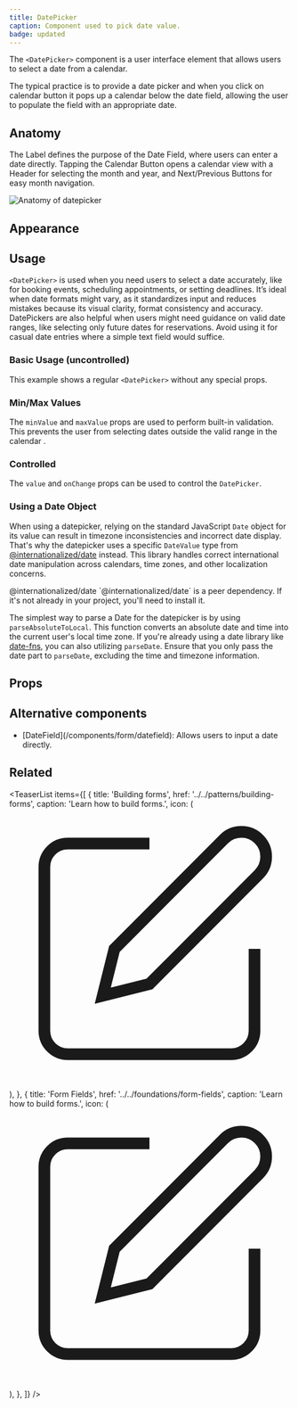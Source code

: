 ```yaml
---
title: DatePicker
caption: Component used to pick date value.
badge: updated
---
```


The `<DatePicker>` component is a user interface element that allows users to select a date from a calendar.

The typical practice is to provide a date picker and when you click on calendar button it pops up a calendar below the date field, allowing the user to populate the field with an appropriate date.

## Anatomy

The Label defines the purpose of the Date Field, where users can enter a date directly. Tapping the Calendar Button opens a calendar view with a Header for selecting the month and year, and Next/Previous Buttons for easy month navigation.

<Image
  src="/datepicker/datepicker-anatomy.jpg"
  alt="Anatomy of datepicker"
  width={800}
  height={550}
  className="mx-auto block"
/>

## Appearance

<AppearanceDemo component={title} />

<AppearanceTable component={title} />

## Usage

`<DatePicker>` is used when you need users to select a date accurately, like for booking events, scheduling appointments, or setting deadlines. It’s ideal when date formats might vary, as it standardizes input and reduces mistakes because its visual clarity, format consistency and accuracy. DatePickers are also helpful when users might need guidance on valid date ranges, like selecting only future dates for reservations. Avoid using it for casual date entries where a simple text field would suffice.

### Basic Usage (uncontrolled)

This example shows a regular `<DatePicker>` without any special props.

<ComponentDemo file="./date-picker-basic.demo.tsx" />

### Min/Max Values

The `minValue` and `maxValue` props are used to perform built-in validation. This prevents the user from selecting dates outside the valid range in the calendar .

<ComponentDemo file="./date-picker-min-max.demo.tsx" />

### Controlled

The `value` and `onChange` props can be used to control the `DatePicker`.

<ComponentDemo file="./date-picker-controlled.demo.tsx" />

### Using a Date Object

When using a datepicker, relying on the standard JavaScript `Date` object for its value can result in timezone inconsistencies and incorrect date display. That's why the datepicker uses a specific `DateValue` type from [@internationalized/date](https://react-spectrum.adobe.com/internationalized/date/) instead. This library handles correct international date manipulation across calendars, time zones, and other localization concerns.

<SectionMessage type="info">
  <SectionMessage.Title>@internationalized/date</SectionMessage.Title>
  <SectionMessage.Content>
    `@internationalized/date` is a peer dependency. If it's not already in your
    project, you'll need to install it.
  </SectionMessage.Content>
</SectionMessage>

The simplest way to parse a Date for the datepicker is by using `parseAbsoluteToLocal`. This function converts an absolute date and time into the current user's local time zone.
If you're already using a date library like [date-fns](https://date-fns.org/), you can also utilizing `parseDate`. Ensure that you only pass the date part to `parseDate`, excluding the time and timezone information.

<ComponentDemo file="./date-picker-with-date.demo.tsx" />

## Props

<StorybookHintMessage component={title} />

<PropsTable component={title} />

## Alternative components

<ul>
  <li>
    [DateField](/components/form/datefield): Allows users to input a date
    directly.
  </li>
</ul>

## Related

<TeaserList
  items={[
    {
      title: 'Building forms',
      href: '../../patterns/building-forms',
      caption: 'Learn how to build forms.',
      icon: (
        <svg
          xmlns="http://www.w3.org/2000/svg"
          width={24}
          height={24}
          viewBox="0 0 24 24"
          fill="none"
          stroke="currentColor"
          strokeWidth={2}
          strokeLinecap="round"
          strokeLinejoin="round"
        >
          <path d="M12 3H5a2 2 0 00-2 2v14a2 2 0 002 2h14a2 2 0 002-2v-7" />
          <path d="M18.375 2.625a2.121 2.121 0 113 3L12 15l-4 1 1-4z" />
        </svg>
      ),
    },
    {
      title: 'Form Fields',
      href: '../../foundations/form-fields',
      caption: 'Learn how to build forms.',
      icon: (
        <svg
          xmlns="http://www.w3.org/2000/svg"
          width={24}
          height={24}
          viewBox="0 0 24 24"
          fill="none"
          stroke="currentColor"
          strokeWidth={2}
          strokeLinecap="round"
          strokeLinejoin="round"
        >
          <path d="M12 3H5a2 2 0 00-2 2v14a2 2 0 002 2h14a2 2 0 002-2v-7" />
          <path d="M18.375 2.625a2.121 2.121 0 113 3L12 15l-4 1 1-4z" />
        </svg>
      ),
    },
  ]}
/>
